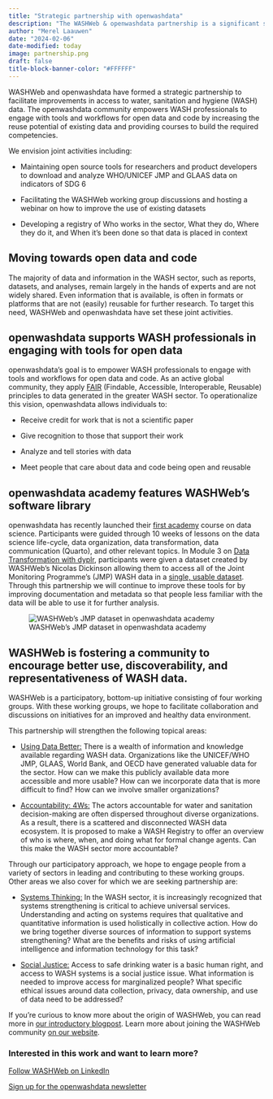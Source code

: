 ```yaml
---
title: "Strategic partnership with openwashdata"
description: "The WASHWeb & openwashdata partnership is a significant step forward"
author: "Merel Laauwen"
date: "2024-02-06"
date-modified: today
image: partnership.png
draft: false
title-block-banner-color: "#FFFFFF"
---
```


WASHWeb and openwashdata have formed a strategic partnership to facilitate improvements in access to water, sanitation and hygiene (WASH) data. The openwashdata community empowers WASH professionals to engage with tools and workflows for open data and code by increasing the reuse potential of existing data and providing courses to build the required competencies.

We envision joint activities including:

-   Maintaining open source tools for researchers and product developers to download and analyze WHO/UNICEF JMP and GLAAS data on indicators of SDG 6

-   Facilitating the WASHWeb working group discussions and hosting a webinar on how to improve the use of existing datasets

-   Developing a registry of Who works in the sector, What they do, Where they do it, and When it’s been done so that data is placed in context

## **Moving towards open data and code**

The majority of data and information in the WASH sector, such as reports, datasets, and analyses, remain largely in the hands of experts and are not widely shared. Even information that is available, is often in formats or platforms that are not (easily) reusable for further research. To target this need, WASHWeb and openwashdata have set these joint activities.

## **openwashdata supports WASH professionals in engaging with tools for open data**

openwashdata’s goal is to empower WASH professionals to engage with tools and workflows for open data and code. As an active global community, they apply [FAIR](https://www.go-fair.org/fair-principles/) (Findable, Accessible, Interoperable, Reusable) principles to data generated in the greater WASH sector. To operationalize this vision, openwashdata allows individuals to:

-   Receive credit for work that is not a scientific paper

-   Give recognition to those that support their work

-   Analyze and tell stories with data

-   Meet people that care about data and code being open and reusable

## **openwashdata academy features WASHWeb’s software library**

openwashdata has recently launched their [first academy](https://ds4owd-001.github.io/website/) course on data science. Participants were guided through 10 weeks of lessons on the data science life-cycle, data organization, data transformation, data communication (Quarto), and other relevant topics. In Module 3 on [Data Transformation with dyplr](https://ds4owd-001.github.io/website/modules/md-03.html), participants were given a dataset created by WASHWeb’s Nicolas Dickinson allowing them to access all of the Joint Monitoring Programme’s (JMP) WASH data in a [single, usable dataset](https://github.com/washnote/jmpwashdata). Through this partnership we will continue to improve these tools for by improving documentation and metadata so that people less familiar with the data will be able to use it for further analysis.

![WASHWeb's JMP dataset in openwashdata academy](/images/JMP%20Data%20usage%20v2.png){fig-align="center"}

## **WASHWeb is fostering a community to encourage better use, discoverability, and representativeness of WASH data.**

WASHWeb is a participatory, bottom-up initiative consisting of four working groups. With these working groups, we hope to facilitate collaboration and discussions on initiatives for an improved and healthy data environment.

This partnership will strengthen the following topical areas:

-   [Using Data Better:]{.underline} There is a wealth of information and knowledge available regarding WASH data. Organizations like the UNICEF/WHO JMP, GLAAS, World Bank, and OECD have generated valuable data for the sector. How can we make this publicly available data more accessible and more usable? How can we incorporate data that is more difficult to find? How can we involve smaller organizations?

-   [Accountability: 4Ws:]{.underline} The actors accountable for water and sanitation decision-making are often dispersed throughout diverse organizations. As a result, there is a scattered and disconnected WASH data ecosystem. It is proposed to make a WASH Registry to offer an overview of who is where, when, and doing what for formal change agents. Can this make the WASH sector more accountable?

Through our participatory approach, we hope to engage people from a variety of sectors in leading and contributing to these working groups. Other areas we also cover for which we are seeking partnership are:

-   [Systems Thinking:]{.underline} In the WASH sector, it is increasingly recognized that systems strengthening is critical to achieve universal services. Understanding and acting on systems requires that qualitative and quantitative information is used holistically in collective action. How do we bring together diverse sources of information to support systems strengthening? What are the benefits and risks of using artificial intelligence and information technology for this task?

-   [Social Justice:]{.underline} Access to safe drinking water is a basic human right, and access to WASH systems is a social justice issue. What information is needed to improve access for marginalized people? What specific ethical issues around data collection, privacy, data ownership, and use of data need to be addressed?

If you’re curious to know more about the origin of WASHWeb, you can read more in [our introductory blogpost](/posts/2023-09-26-intro/). Learn more about joining the WASHWeb community [on our website](https://washweb.org/join.html).

### **Interested in this work and want to learn more?**

[Follow WASHWeb on LinkedIn](https://www.linkedin.com/company/washweb/)

[Sign up for the openwashdata newsletter](https://openwashdata.org/)
